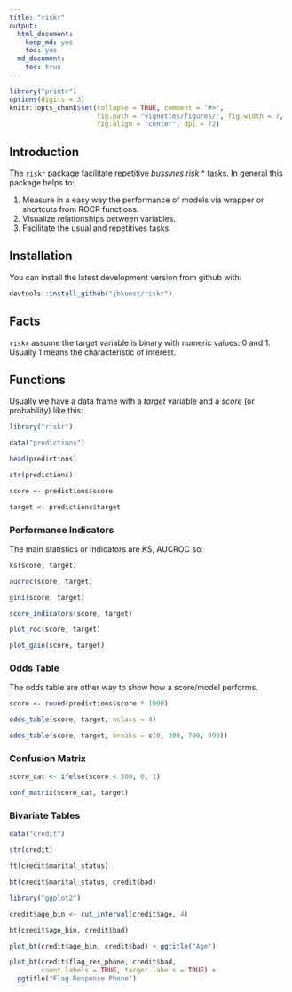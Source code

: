```yaml
---
title: "riskr"
output:
  html_document:
    keep_md: yes
    toc: yes
  md_document:
    toc: true
---
```

<!-- README.md is generated from README.Rmd -->

```r
library("printr")
options(digits = 3)
knitr::opts_chunk$set(collapse = TRUE, comment = "#>",
                      fig.path = "vignettes/figures/", fig.width = 7,
                      fig.align = "center", dpi = 72)
```

## Introduction

The `riskr` package facilitate repetitive *bussines risk* [^](or other areas) tasks. In general this package helps to:

 1. Measure in a easy way the performance of models via wrapper or shortcuts from ROCR functions.
 2. Visualize relationships between variables.
 3. Facilitate the usual and repetitives tasks.

## Installation

You can install the latest development version from github with:

```r
devtools::install_github("jbkunst/riskr")
```

## Facts

`riskr` assume the target variable is binary with numeric values: 0 and 1. Usually 1 means the characteristic of interest.

## Functions

Usually we have a data frame with a *target* variable and a *score* (or probability) like this:

```r
library("riskr")

data("predictions")

head(predictions)

str(predictions)

score <- predictions$score

target <- predictions$target

```

### Performance Indicators

The main statistics or indicators are KS, AUCROC so:

```r
ks(score, target)

aucroc(score, target)

gini(score, target)

score_indicators(score, target)

plot_roc(score, target)

plot_gain(score, target)
```

### Odds Table

The odds table are other way to show how a score/model performs.

```r
score <- round(predictions$score * 1000)

odds_table(score, target, nclass = 4)

odds_table(score, target, breaks = c(0, 300, 700, 999))
```

### Confusion Matrix

```r
score_cat <- ifelse(score < 500, 0, 1)

conf_matrix(score_cat, target)
```

### Bivariate Tables

```r
data("credit")

str(credit)

ft(credit$marital_status)

bt(credit$marital_status, credit$bad)

library("ggplot2")

credit$age_bin <- cut_interval(credit$age, 4)

bt(credit$age_bin, credit$bad)

plot_bt(credit$age_bin, credit$bad) + ggtitle("Age")

plot_bt(credit$flag_res_phone, credit$bad,
        count.labels = TRUE, target.labels = TRUE) +
  ggtitle("Flag Response Phone")

```


